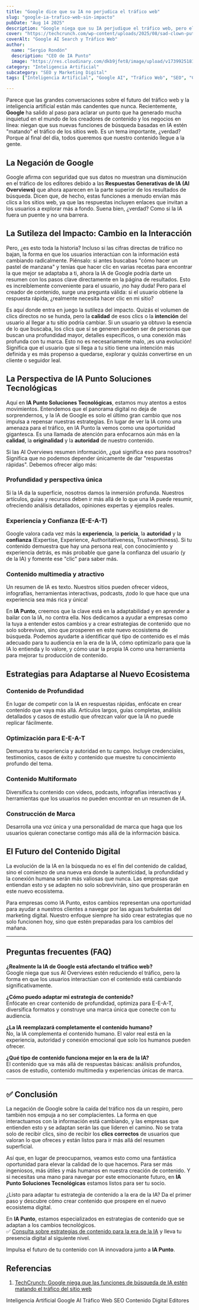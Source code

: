 ```yaml
---
title: "Google dice que su IA no perjudica el tráfico web"
slug: "google-ia-trafico-web-sin-impacto"
pubDate: "Aug 14 2025"
description: "Google niega que su IA perjudique el tráfico web, pero el artículo explora cómo la interacción del usuario cambia y la necesidad de adaptar estrategias de contenido para prosperar."
cover: "https://techcrunch.com/wp-content/uploads/2025/08/sad-clown-putting-on-makeup-GettyImages-2187826511.jpg"
coverAlt: "Google AI Search y Tráfico Web"
author:
  name: "Sergio Rondón"
  description: "CEO de IA Punto"
  image: "https://res.cloudinary.com/dkb9jfet8/image/upload/v1739925181/sergio_gdcaeh.png"
category: "Inteligencia Artificial"
subcategory: "SEO y Marketing Digital"
tags: ["Inteligencia Artificial", "Google AI", "Tráfico Web", "SEO", "Contenido Digital", "Editores"]

---
```


Parece que las grandes conversaciones sobre el futuro del tráfico web y la inteligencia artificial están más candentes que nunca. Recientemente, **Google** ha salido al paso para aclarar un punto que ha generado mucha inquietud en el mundo de los creadores de contenido y los negocios en línea: niegan que sus nuevas funciones de búsqueda basadas en IA estén "matando" el tráfico de los sitios web. Es un tema importante, ¿verdad? Porque al final del día, todos queremos que nuestro contenido llegue a la gente.

<h2 id="la-negacion-de-google">La Negación de Google</h2>

Google afirma con seguridad que sus datos no muestran una disminución en el tráfico de los editores debido a las **Respuestas Generativas de IA (AI Overviews)** que ahora aparecen en la parte superior de los resultados de búsqueda. Dicen que, de hecho, estas funciones a menudo envían más clics a los sitios web, ya que las respuestas incluyen enlaces que invitan a los usuarios a explorar más a fondo. Suena bien, ¿verdad? Como si la IA fuera un puente y no una barrera.

<h2 id="la-sutileza-del-impacto-cambio-en-la-interaccion">La Sutileza del Impacto: Cambio en la Interacción</h2>

Pero, ¿es esto toda la historia? Incluso si las cifras directas de tráfico no bajan, la forma en que los usuarios interactúan con la información está cambiando radicalmente. Piénsalo: si antes buscabas "cómo hacer un pastel de manzana" y tenías que hacer clic en varias recetas para encontrar la que mejor se adaptaba a ti, ahora la IA de Google podría darte un resumen con los pasos clave directamente en la página de resultados. Esto es increíblemente conveniente para el usuario, ¡no hay duda! Pero para el creador de contenido, surge una pregunta válida: si el usuario obtiene la respuesta rápida, ¿realmente necesita hacer clic en mi sitio?

Es aquí donde entra en juego la sutileza del impacto. Quizás el volumen de clics directos no se hunda, pero la **calidad** de esos clics o la **intención** del usuario al llegar a tu sitio podría cambiar. Si un usuario ya obtuvo la esencia de lo que buscaba, los clics que sí se generen pueden ser de personas que buscan una profundidad mayor, detalles específicos, o una conexión más profunda con tu marca. Esto no es necesariamente malo, ¡es una evolución! Significa que el usuario que sí llega a tu sitio tiene una intención más definida y es más propenso a quedarse, explorar y quizás convertirse en un cliente o seguidor leal.

<h2 id="la-perspectiva-de-ia-punto-soluciones-tecnologicas">La Perspectiva de IA Punto Soluciones Tecnológicas</h2>

Aquí en **IA Punto Soluciones Tecnológicas**, estamos muy atentos a estos movimientos. Entendemos que el panorama digital no deja de sorprendernos, y la IA de Google es solo el último gran cambio que nos impulsa a repensar nuestras estrategias. En lugar de ver la IA como una amenaza para el tráfico, en IA Punto la vemos como una oportunidad gigantesca. Es una llamada de atención para enfocarnos aún más en la **calidad**, la **originalidad** y la **autoridad** de nuestro contenido.

Si las AI Overviews resumen información, ¿qué significa eso para nosotros? Significa que no podemos depender únicamente de dar "respuestas rápidas". Debemos ofrecer algo más:

<h3 id="profundidad-y-perspectiva-unica">Profundidad y perspectiva única</h3>

Si la IA da la superficie, nosotros damos la inmersión profunda. Nuestros artículos, guías y recursos deben ir más allá de lo que una IA puede resumir, ofreciendo análisis detallados, opiniones expertas y ejemplos reales.

<h3 id="experiencia-y-confianza-e-e-a-t">Experiencia y Confianza (E-E-A-T)</h3>

Google valora cada vez más la **experiencia**, la **pericia**, la **autoridad** y la **confianza** (Expertise, Experience, Authoritativeness, Trustworthiness). Si tu contenido demuestra que hay una persona real, con conocimiento y experiencia detrás, es más probable que gane la confianza del usuario (y de la IA) y fomente ese "clic" para saber más.

<h3 id="contenido-multimedia-y-atractivo">Contenido multimedia y atractivo</h3>

Un resumen de IA es texto. Nuestros sitios pueden ofrecer videos, infografías, herramientas interactivas, podcasts, ¡todo lo que hace que una experiencia sea más rica y única!

En **IA Punto**, creemos que la clave está en la adaptabilidad y en aprender a bailar con la IA, no contra ella. Nos dedicamos a ayudar a empresas como la tuya a entender estos cambios y a crear estrategias de contenido que no solo sobrevivan, sino que prosperen en este nuevo ecosistema de búsqueda. Podemos ayudarte a identificar qué tipo de contenido es el más adecuado para tu audiencia en la era de la IA, cómo optimizarlo para que la IA lo entienda y lo valore, y cómo usar la propia IA como una herramienta para mejorar tu producción de contenido.

<h2 id="estrategias-para-adaptarse-al-nuevo-ecosistema">Estrategias para Adaptarse al Nuevo Ecosistema</h2>

<h3 id="contenido-de-profundidad">Contenido de Profundidad</h3>

En lugar de competir con la IA en respuestas rápidas, enfócate en crear contenido que vaya más allá. Artículos largos, guías completas, análisis detallados y casos de estudio que ofrezcan valor que la IA no puede replicar fácilmente.

<h3 id="optimizacion-para-e-e-a-t">Optimización para E-E-A-T</h3>

Demuestra tu experiencia y autoridad en tu campo. Incluye credenciales, testimonios, casos de éxito y contenido que muestre tu conocimiento profundo del tema.

<h3 id="contenido-multiformato">Contenido Multiformato</h3>

Diversifica tu contenido con videos, podcasts, infografías interactivas y herramientas que los usuarios no pueden encontrar en un resumen de IA.

<h3 id="construccion-de-marca">Construcción de Marca</h3>

Desarrolla una voz única y una personalidad de marca que haga que los usuarios quieran conectarse contigo más allá de la información básica.

<h2 id="el-futuro-del-contenido-digital">El Futuro del Contenido Digital</h2>

La evolución de la IA en la búsqueda no es el fin del contenido de calidad, sino el comienzo de una nueva era donde la autenticidad, la profundidad y la conexión humana serán más valiosas que nunca. Las empresas que entiendan esto y se adapten no solo sobrevivirán, sino que prosperarán en este nuevo ecosistema.

Para empresas como IA Punto, estos cambios representan una oportunidad para ayudar a nuestros clientes a navegar por las aguas turbulentas del marketing digital. Nuestro enfoque siempre ha sido crear estrategias que no solo funcionen hoy, sino que estén preparadas para los cambios del mañana.

---

## Preguntas frecuentes (FAQ)

**¿Realmente la IA de Google está afectando el tráfico web?**  
Google niega que sus AI Overviews estén reduciendo el tráfico, pero la forma en que los usuarios interactúan con el contenido está cambiando significativamente.

**¿Cómo puedo adaptar mi estrategia de contenido?**  
Enfócate en crear contenido de profundidad, optimiza para E-E-A-T, diversifica formatos y construye una marca única que conecte con tu audiencia.

**¿La IA reemplazará completamente el contenido humano?**  
No, la IA complementa el contenido humano. El valor real está en la experiencia, autoridad y conexión emocional que solo los humanos pueden ofrecer.

**¿Qué tipo de contenido funciona mejor en la era de la IA?**  
El contenido que va más allá de respuestas básicas: análisis profundos, casos de estudio, contenido multimedia y experiencias únicas de marca.

---

## ✅ Conclusión

La negación de Google sobre la caída del tráfico nos da un respiro, pero también nos empuja a no ser complacientes. La forma en que interactuamos con la información está cambiando, y las empresas que entienden esto y se adaptan serán las que lideren el camino. No se trata solo de recibir clics, sino de recibir los **clics correctos** de usuarios que valoran lo que ofreces y están listos para ir más allá del resumen superficial.

Así que, en lugar de preocuparnos, veamos esto como una fantástica oportunidad para elevar la calidad de lo que hacemos. Para ser más ingeniosos, más útiles y más humanos en nuestra creación de contenido. Y si necesitas una mano para navegar por este emocionante futuro, en **IA Punto Soluciones Tecnológicas** estamos listos para ser tu socio.

¿Listo para adaptar tu estrategia de contenido a la era de la IA? Da el primer paso y descubre cómo crear contenido que prospere en el nuevo ecosistema digital.

En **IA Punto**, estamos especializados en estrategias de contenido que se adaptan a los cambios tecnológicos.  
✅ <a href="https://www.iapunto.com/contacto" target="_blank" rel="noopener noreferrer">Consulta sobre estrategias de contenido para la era de la IA</a> y lleva tu presencia digital al siguiente nivel.

Impulsa el futuro de tu contenido con IA innovadora junto a **IA Punto**.

<h2 id="referencias">Referencias</h2>

1. <a href="https://techcrunch.com/2025/08/06/google-denies-ai-search-features-are-killing-website-traffic/" target="_blank" rel="noopener noreferrer">TechCrunch: Google niega que las funciones de búsqueda de IA estén matando el tráfico del sitio web</a>

<div class="flex flex-wrap gap-2 mt-8">
  <span class="inline-block px-3 py-1 bg-primary-100 text-primary-700 text-xs font-semibold rounded-full shadow-sm">Inteligencia Artificial</span>
  <span class="inline-block px-3 py-1 bg-primary-100 text-primary-700 text-xs font-semibold rounded-full shadow-sm">Google AI</span>
  <span class="inline-block px-3 py-1 bg-primary-100 text-primary-700 text-xs font-semibold rounded-full shadow-sm">Tráfico Web</span>
  <span class="inline-block px-3 py-1 bg-primary-100 text-primary-700 text-xs font-semibold rounded-full shadow-sm">SEO</span>
  <span class="inline-block px-3 py-1 bg-primary-100 text-primary-700 text-xs font-semibold rounded-full shadow-sm">Contenido Digital</span>
  <span class="inline-block px-3 py-1 bg-primary-100 text-primary-700 text-xs font-semibold rounded-full shadow-sm">Editores</span>
</div>